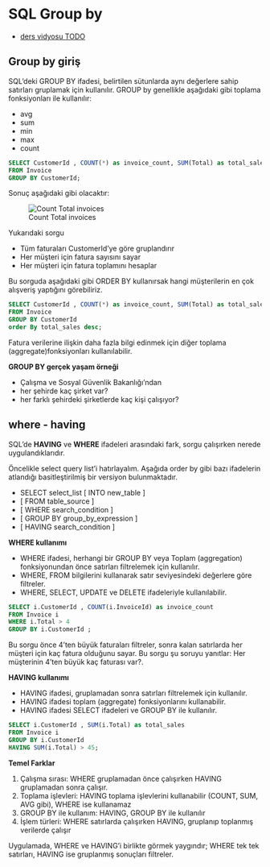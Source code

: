 # SQL Group by


- [ders vidyosu TODO](TODO)

## Group by giriş

SQL'deki GROUP BY ifadesi, belirtilen sütunlarda aynı değerlere sahip satırları gruplamak için kullanılır.
GROUP by genellikle aşağıdaki gibi toplama fonksiyonları ile kullanılır:

- avg
- sum
- min
- max
- count

```sql
SELECT CustomerId , COUNT(*) as invoice_count, SUM(Total) as total_sales
FROM Invoice
GROUP BY CustomerId;
```

Sonuç aşağıdaki gibi olacaktır:

![Count Total invoices](images/count-sum-invoices.png)


Yukarıdaki sorgu

- Tüm faturaları CustomerId'ye göre gruplandırır
- Her müşteri için fatura sayısını sayar
- Her müşteri için fatura toplamını hesaplar

Bu sorguda aşağıdaki gibi ORDER BY kullanırsak hangi müşterilerin en çok alışveriş yaptığını görebiliriz.


```sql
SELECT CustomerId , COUNT(*) as invoice_count, SUM(Total) as total_sales
FROM Invoice
GROUP BY CustomerId
order By total_sales desc; 
```

Fatura verilerine ilişkin daha fazla bilgi edinmek için diğer toplama (aggregate)fonksiyonları kullanılabilir.



**GROUP BY gerçek yaşam örneği**


- Çalışma ve Sosyal Güvenlik Bakanlığı'ndan
- her şehirde kaç şirket var?
- her farklı şehirdeki şirketlerde kaç kişi çalışıyor?



## where - having

SQL'de **HAVING** ve **WHERE** ifadeleri arasındaki fark, sorgu çalışırken nerede uygulandıklarıdır.

Öncelikle select query list'i hatırlayalım.
Aşağıda order by gibi bazı ifadelerin atlandığı basitleştirilmiş bir versiyon bulunmaktadır.

- SELECT select_list [ INTO new_table ]
- [ FROM table_source ] 
- [ WHERE search_condition ]
- [ GROUP BY group_by_expression ]
- [ HAVING search_condition ]

**WHERE kullanımı**


- WHERE ifadesi, herhangi bir GROUP BY veya Toplam (aggregation) fonksiyonundan önce satırları filtrelemek için kullanılır.
- WHERE, FROM bilgilerini kullanarak satır seviyesindeki değerlere göre filtreler.
- WHERE, SELECT, UPDATE ve DELETE ifadeleriyle kullanılabilir.


```sql
SELECT i.CustomerId , COUNT(i.InvoiceId) as invoice_count
FROM Invoice i
WHERE i.Total > 4
GROUP BY i.CustomerId ;
```


Bu sorgu önce 4'ten büyük faturaları filtreler, sonra kalan satırlarda her müşteri için kaç fatura olduğunu sayar.
Bu sorgu şu soruyu yanıtlar: Her müşterinin 4'ten büyük kaç faturası var?.




**HAVING kullanımı**

- HAVING ifadesi, gruplamadan sonra satırları filtrelemek için kullanılır.
- HAVING ifadesi toplam (aggregate) fonksiyonlarını kullanabilir.
- HAVING ifadesi SELECT ifadeleri ve GROUP BY ile kullanılır.


```sql
SELECT i.CustomerId , SUM(i.Total) as total_sales
FROM Invoice i
GROUP BY i.CustomerId 
HAVING SUM(i.Total) > 45;
```

**Temel Farklar**

1. Çalışma sırası: WHERE gruplamadan önce çalışırken HAVING gruplamadan sonra çalışır.
2. Toplama işlevleri: HAVING toplama işlevlerini kullanabilir (COUNT, SUM, AVG gibi), WHERE ise kullanamaz
3. GROUP BY ile kullanım: HAVING, GROUP BY ile kullanılır
4. İşlem türleri: WHERE satırlarda çalışırken HAVING, gruplanıp toplanmış verilerde çalışır


Uygulamada, WHERE ve HAVING'i birlikte görmek yaygındır; WHERE tek tek satırları, HAVING ise gruplanmış sonuçları filtreler.




